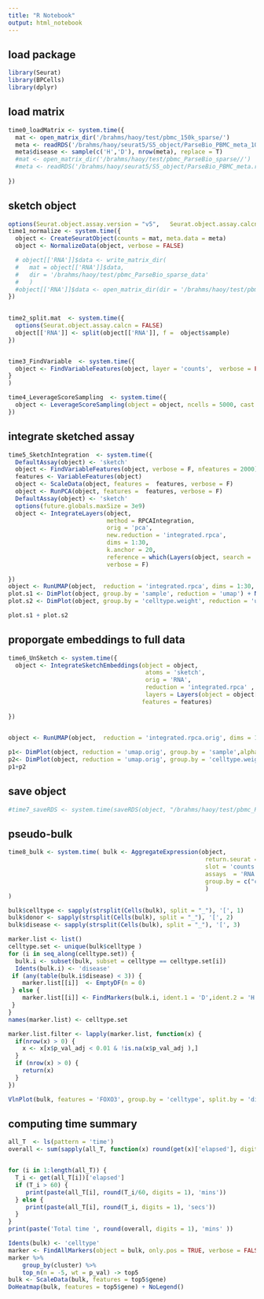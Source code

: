 ```yaml
---
title: "R Notebook"
output: html_notebook
---
```


## load package

```r
library(Seurat)
library(BPCells)
library(dplyr)
```

## load matrix
```r
 
time0_loadMatrix <- system.time({ 
  mat <- open_matrix_dir('/brahms/haoy/test/pbmc_150k_sparse/')
  meta <- readRDS('/brahms/haoy/seurat5/S5_object/ParseBio_PBMC_meta_100K.rds')
  meta$disease <- sample(c('H','D'), nrow(meta), replace = T)
  #mat <- open_matrix_dir('/brahms/haoy/test/pbmc_ParseBio_sparse//')
  #meta <- readRDS('/brahms/haoy/seurat5/S5_object/ParseBio_PBMC_meta.rds')
  
})
```

## sketch object
```r

options(Seurat.object.assay.version = "v5",   Seurat.object.assay.calcn = T)
time1_normalize <- system.time({
  object <- CreateSeuratObject(counts = mat, meta.data = meta)
  object <- NormalizeData(object, verbose = FALSE)

  # object[['RNA']]$data <- write_matrix_dir(
  #   mat = object[['RNA']]$data,
  #   dir = '/brahms/haoy/test/pbmc_ParseBio_sparse_data'
  #   )
  #object[['RNA']]$data <- open_matrix_dir(dir = '/brahms/haoy/test/pbmc_ParseBio_sparse_data')
})
 

time2_split.mat  <- system.time({
  options(Seurat.object.assay.calcn = FALSE) 
  object[['RNA']] <- split(object[['RNA']], f =  object$sample)
})


time3_FindVariable  <- system.time({
  object <- FindVariableFeatures(object, layer = 'counts',  verbose = FALSE)
}
)

time4_LeverageScoreSampling  <- system.time({
  object <- LeverageScoreSampling(object = object, ncells = 5000, cast = 'dgCMatrix', verbose = FALSE)
})

```

## integrate sketched assay
```r

time5_SketchIntegration  <- system.time({
  DefaultAssay(object) <- 'sketch'
  object <- FindVariableFeatures(object, verbose = F, nfeatures = 2000)
  features <- VariableFeatures(object)
  object <- ScaleData(object, features =  features, verbose = F)
  object <- RunPCA(object, features =  features, verbose = F)
  DefaultAssay(object) <- 'sketch'
  options(future.globals.maxSize = 3e9)
  object <- IntegrateLayers(object,
                            method = RPCAIntegration,
                            orig = 'pca',
                            new.reduction = 'integrated.rpca',
                            dims = 1:30, 
                            k.anchor = 20,
                            reference = which(Layers(object, search = 'data') %in% c( 'data.H_3060')), 
                            verbose = F)
 
})
object <- RunUMAP(object,  reduction = 'integrated.rpca', dims = 1:30, return.model = T, verbose = F)
plot.s1 <- DimPlot(object, group.by = 'sample', reduction = 'umap') + NoLegend()
plot.s2 <- DimPlot(object, group.by = 'celltype.weight', reduction = 'umap') + NoLegend()
```
```r
plot.s1 + plot.s2

```


## proporgate embeddings to full data
```r
time6_UnSketch <- system.time({
  object <- IntegrateSketchEmbeddings(object = object,
                                       atoms = 'sketch',
                                       orig = 'RNA',
                                       reduction = 'integrated.rpca' ,
                                       layers = Layers(object = object[['RNA']], search = 'data'),
                                      features = features)
 
})
 

```

```r
object <- RunUMAP(object,  reduction = 'integrated.rpca.orig', dims = 1:30 , reduction.name = 'umap.orig', reduction.key = 'Uorig_')
```
```r
p1<- DimPlot(object, reduction = 'umap.orig', group.by = 'sample',alpha = 0.5) + NoLegend()
p2<- DimPlot(object, reduction = 'umap.orig', group.by = 'celltype.weight', label = T, alpha = 0.5) + NoLegend()
p1+p2

```
## save object
```r
#time7_saveRDS <- system.time(saveRDS(object, "/brahms/haoy/test/pbmc_ParseBio_seurat.rds"))
```

## pseudo-bulk
```r

time8_bulk <- system.time( bulk <- AggregateExpression(object,
                                                        return.seurat = T,
                                                        slot = 'counts',
                                                        assays  = 'RNA',
                                                        group.by = c("celltype.weight","sample","disease")
                                                        )
)

bulk$celltype <- sapply(strsplit(Cells(bulk), split = "_"), '[', 1)
bulk$donor <- sapply(strsplit(Cells(bulk), split = "_"), '[', 2)
bulk$disease <- sapply(strsplit(Cells(bulk), split = "_"), '[', 3)

marker.list <- list()
celltype.set <- unique(bulk$celltype )
for (i in seq_along(celltype.set)) {
  bulk.i <- subset(bulk, subset = celltype == celltype.set[i])
  Idents(bulk.i) <- 'disease'
 if (any(table(bulk.i$disease) < 3)) {
    marker.list[[i]]  <- EmptyDF(n = 0)
 } else {
    marker.list[[i]] <- FindMarkers(bulk.i, ident.1 = 'D',ident.2 = 'H', slot = 'counts', test.use = 'DESeq2', verbose = F )
 }
}
names(marker.list) <- celltype.set
```

```r
marker.list.filter <- lapply(marker.list, function(x) {
  if(nrow(x) > 0) {
    x <- x[x$p_val_adj < 0.01 & !is.na(x$p_val_adj ),]
  } 
  if (nrow(x) > 0) {
    return(x)
  }
})

```

```r
VlnPlot(bulk, features = 'FOXO3', group.by = 'celltype', split.by = 'disease')
```

## computing time summary
```r
all_T  <- ls(pattern = 'time')
overall <- sum(sapply(all_T, function(x) round(get(x)['elapsed'], digits = 3)))/60


for (i in 1:length(all_T)) {
  T_i <- get(all_T[i])['elapsed']
  if (T_i > 60) {
     print(paste(all_T[i], round(T_i/60, digits = 1), 'mins'))
  } else {
     print(paste(all_T[i], round(T_i, digits = 1), 'secs'))
  }
}
print(paste('Total time ', round(overall, digits = 1), 'mins' ))
```




```r

Idents(bulk) <- 'celltype'
marker <- FindAllMarkers(object = bulk, only.pos = TRUE, verbose = FALSE)
marker %>%
    group_by(cluster) %>%
    top_n(n = -5, wt = p_val) -> top5
bulk <- ScaleData(bulk, features = top5$gene)
DoHeatmap(bulk, features = top5$gene) + NoLegend()

```
